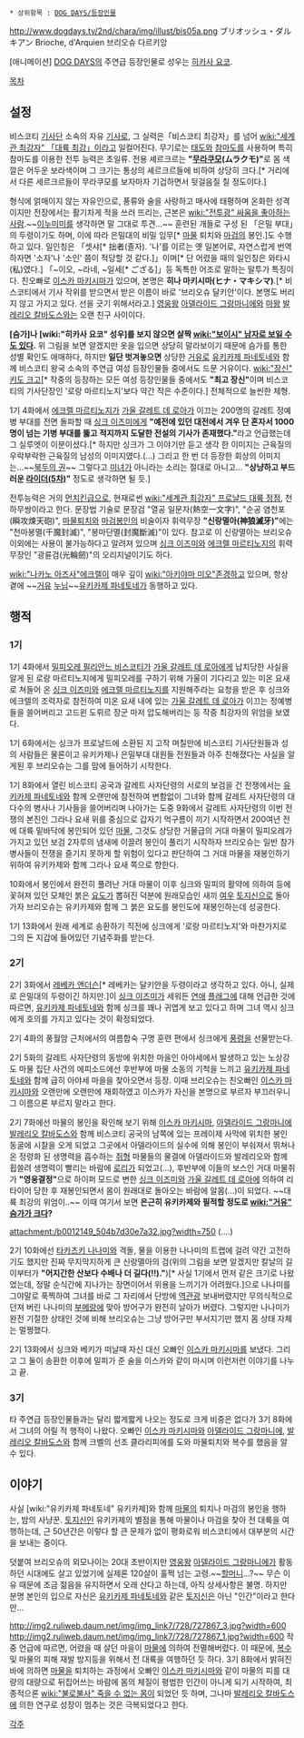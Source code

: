  * 상위항목 : [[DOG DAYS/등장인물]]

http://www.dogdays.tv/2nd/chara/img/illust/bis05a.png
ブリオッシュ・ダルキアン
Brioche,  d'Arquien 
브리오슈 다르키앙

[애니메이션] [[DOG DAYS]]의 주연급 등장인물로 성우는 [[히카사 요코]].

[[목차]]

== 설정 ==
비스코티 [[기사단]] 소속의 자유 [[기사]]로, 그 실력은「비스코티 최강자」를 넘어 [[wiki:"세계관 최강자" 「대륙 최강」]]이라고 일컬어진다. 무기로는 [[태도]]와 [[참마도]]를 사용하며 특히 참마도를 이용한 전투 능력은 초일류. 전용 셰르크르는 '''"[[무라쿠모]](ムラクモ)"'''로 몸 색깔은 어두운 보라색이며 그 크기는 통상의 셰르크르들에 비하여 상당히 크다.[* 거리에서 다른 세르크르들이 무라쿠모를 보자마자 기겁하면서 뒷걸음질 칠 정도이다.]

형식에 얽매이지 않는 자유인으로, 풍류와 술을 사랑하고 매사에 태평하며 온화한 성격이지만 전장에서는 활기차게 적을 쓰러 뜨리는, 근본은 [[wiki:"전투광" 싸움을 좋아하는 사람]].~~[[이누미미]]를 생각하면 말 그대로 투견...~~ 훈련된 개들로 구성 된 「은밀 부대」의 두령이기도 하며, 이에 따라 은밀대의 비밀 임무[* [[마물]] 퇴치와 [[마검]]의 봉인.]도 수행하고 있다. 일인칭은 「셋샤[* 拙者(졸자). '나'를 이르는 옛 일본어로, 자연스럽게 번역하자면 '소자'나 '소인' 쯤이 적당할 것 같다.]」이며[* 단 어렸을 때의 일인칭은 와타시(私)였다.] 「~이오, ~라네, ~일세[* ござる]」등 독특한 어조로 말하는 말투가 특징이다. 친오빠로 [[이스카 마키시마]]가 있으며, 본명은 '''히나 마키시마(ヒナ・マキシマ)'''.[* 비스코티에서 기사 작위를 받으면서 받은 이름이 바로 '브리오슈 달키안'이다. 본명도 버리지 않고 가지고 있다. 선을 긋기 위해서라고.] [[영웅왕]] [[아델라이드 그랑마니에]]와 [[마왕]] [[발레리오 칼바도스]]와는 오랜 친구 사이이다.

'''[슴가]나 [wiki:"히카사 요코" 성우]를 보지 않으면 살짝 [[wiki:"보이시" 남자로 보일 수도 있다]].''' 위 그림을 보면 알겠지만 옷을 입으면 상당히 말라보이기 때문에 슴가를 통한 성별 확인도 애매하다, 하지만 '''일단 벗겨놓으면''' 상당한 [[거유]]로 [[유키카제 파네토네]]와 함께 비스코티 왕국 소속의 주연급 여성 등장인물들 중에서도 드문 거유이다. [[wiki:"장신" 키도 크고]][* 작중의 등장하는 모든 여성 등장인물들 중에서도 '''"최고 장신"'''이며 비스코티의 기사단장인 '로랑 마르티노지'보다 약간 작은 수준이다.] 전체적으로 늘씬한 체형.

1기 4화에서 [[에크렐 마르티노지]]가 [[가울 갈레트 데 로아]]가 이끄는 200명의 갈레트 정예병 부대를 전면 돌파할 때 [[싱크 이즈미]]에게 '''"예전에 있던 대전에서 겨우 단 혼자서 1000명이 넘는 기병 부대를 뚫고 적지까지 도달한 전설의 기사가 존재했다."'''라고 언급했는데 그 실루엣이 이분이셨다.[* 하지만 싱크가 그 이야기만 듣고 생각 한 이미지는 근육질의 우락부락한 근육질의 남성의 이미지였다.(...) 그리고 한 번 더 등장한 회상의 이미지는...~~[[북두의 권]]~~ 그렇다고 [[미녀]]가 아니라는 소리는 절대로 아니고... '''"상냥하고 부드러운 [[라이더(5차)]]"''' 정도로 생각하면 될 듯.]

전투능력은 거의 [[먼치킨]]급으로, 현재로썬 [[wiki:"세계관 최강자" 프로냘드 대륙 정점]], 천하무쌍이라고 한다. 문장법 기술로 문장검 "열공 일문자(熱空一文字)", "순공 염천포(瞬攻煉天砲)", [[마물]]퇴치와 [[마검]][[봉인]]의 비술이자 휘력무장 '''"신랑멸아(神狼滅牙)"'''에는 "천마봉멸(千魔封滅)", "봉마단멸(封魔斷滅)"이 있다. 참고로 이 신랑멸아는 브리오슈 이외에는 사용이 불가능하다고 알려져 있으며 [[싱크 이즈미]]와 [[에크렐 마르티노지]]의 휘력무장인 "광륜검(光輪劒)"의 오리지널이기도 하다. 

[[wiki:"나카노 아즈사"에크렐]]이 매우 깊이 [[wiki:"아키야마 미오"존경]]하고 있으며, 항상 곁에 ~~[[거유]] [[누님]]~~[[유키카제 파네토네]]가 동행하고 있다.

== 행적 ==
=== 1기 ===
1기 4화에서 [[밀피오레 필리안느 비스코티]]가 [[가울 갈레트 데 로아]]에게 납치당한 사실을 알게 된 로랑 마르티노지에게 밀피오레를 구하기 위해 가울이 기다리고 있는 미온 요새로 쳐들어 온 [[싱크 이즈미]]와 [[에크렐 마르티노지]]를 지원해주라는 요청을 받은 후 싱크와 에크렐의 조력자로 참전하여 미온 요새 내에 있는 [[가울 갈레트 데 로아]]가 이끄는 정예병들을 쓸어버리고 고드윈 도뤼르 장군 마저 압도해버리는 등 작중 최강자의 위엄을 보였다.

1기 6화에서는 싱크가 프로냘드에 소환된 지 고작 며칠만에 비스코티 기사단원들과 성의 사람들은 물론이고 유키카제나 은밀부대 대원들 전원들과 아주 친해졌다는 사실을 알게된 후 브리오슈는 그를 맘에 들어하기 시작한다.

1기 8화에서 열린 비스코티 공국과 갈레트 사자단령의 서로의 보검을 건 전쟁에서는 [[유키카제 파네토네]]와 함께 오랜만에 참전하여 변함없이 그녀와 함께 갈레트 사자단령의 대다수의 병사나 기사들을 쓸어버리며 나아가는 도중 9화에서 갈레트 사자단령의 이번 전쟁의 본진인 그라나 요새 위를 중심으로 갑자기 먹구름이 끼기 시작하면서 200여년 전에 대륙 밑바닥에 봉인되어 있던 [[마물]], 그것도 상당한 거물급의 거대 마물이 밀피오레가 가지고 있던 보검 2자루의 냄새에 이끌려 봉인이 풀리기 시작하자 브리오슈는 일반 참가 병사들이 전쟁을 즐기지 못하게 할 위험이 있다고 판단하여 그 거대 마물을 재봉인하기 위하여 유키카제와 함께 그라나 요새 쪽으로 향한다.

10화에서 봉인에서 완전히 풀려난 거대 마물이 이후 싱크와 밀피의 활약에 의하여 등에 꽃혀져 있던 모체인 붉은 [[요도]]가 뽑혀진 덕분에 원래모습인 새끼 [[여우]] [[토지신]]으로 돌아가자 브리오슈는 유키카제와 함께 그 붉은 요도를 봉인도에 재봉인하는데 성공한다. 

1기 13화에서 원래 세계로 송환하기 직전에 싱크에게 '로랑 마르티노지'와 마찬가지로 그의 돈 지갑에 들어있던 기념주화를 받는다.  

=== 2기 ===
2기 3화에서 [[레베카 앤더슨]][* 레베카는 달키안을 두령이라고 생각하고 있다. 아니, 실제로 은밀대의 두령이긴 하지만.]이 [[싱크 이즈미]]가 세워든 [[연애]] [[플래그]]에 대해 언급한 것에 따르면, [[유키카제 파네토네]]와 함께 싱크를 꽤나 귀엽게 보고 있다고 하며 그녀 역시 싱크에게 호의를 가지고 있다는 것이 확정되었다.

2기 4화의 풍월암 근처에서의 여름합숙 구명 훈련 편에서 싱크에게 [[풍령]]을 선물받는다.

2기 5화의 갈레트 사자단령의 동방에 위치한 마을인 아야세에서 발생하고 있는 노상강도 마물 집단 사건의 에피소드에선 후반부에 마물 소동의 기척을 느끼고 [[유키카제 파네토네]]와 함께 급히 아야세 마을을 찾아오면서 등장. 이때 브리오슈는 친오빠인 [[이스카 마키시마]]와 오랜만에 오랜만에 재회하였고 이스카가 자신을 본명으로 부르자 부끄러우니 그 이름으론 부르지 말라고 한다.

2기 7화에선 마물의 봉인을 확인해 보기 위해 [[이스카 마키시마]], [[아델라이드 그랑마니에]] [[발레리오 칼바도스]]와 함께 비스코티 공국의 남쪽에 있는 프레이제 사막에 위치한 봉인 동굴에 시찰을 오게 되었고 그곳에서 아델라이드의 실수에 의해 봉인이 부숴져서 뛰쳐나온 정령화 된 생명력을 흡수하는 [[쥐]]형 마물들의 물결에 아델라이드와 발레리오와 함께 휩쓸려 생명력이 빨리는 바람에 [[로리]]가 되었고(...), 후반부에 이들의 보스인 거대 마물쥐가 '''"영웅결정"'''으로 하이퍼 모드로 변한 [[싱크 이즈미]]와 [[가울 갈레트 데 로아]]에 의하여 리타이어 당한 후 재봉인되면서 몸이 원래대로 돌아오는 바람에 알몸(...)이 되었다. ~~대륙 최강의 위엄이..~~ 이때 여기서 보면 '''은근히 유키카제와 필적할 정도로 [[wiki:"거유" 슴가가 크다]]?'''

attachment:/b0012149_504b7d30e7a32.jpg?width=750 
(....)

2기 10화에선 [[타카츠키 나나미]]와 격돌, 물을 이용한 나나미의 트랩에 걸려 약간 고전하기도 했지만 진짜 무지막지하게 큰 신랑멸아의 검(위의 그림을 보면 알겠지만 칼날의 길이부터가 '''"어지간한 산보다 수배나 더 길다(!!)."''')[* 사실 1기에서 먼저 같은 크기로 나왔었는데, 정말 순식간에 지나가는 장면이어서 위용을 느끼기가 어려웠다.]으로 나나미를 그야말로 푹찍하여 그녀를 바로 그 자리에서 단방에 [[역관광]] 보내버렸지만 무의식적으로 던져 버린 나나미의 [[부메랑]]에 맞아 방어구가 완전히 날아가 버렸다. 그렇지만 나나미가 완전 기절한 상태인 것에 비해 브리오슈는 그냥 방어구만 부서지기만 했지 몸 상태 자체는 멀쩡했다.

2기 13화에서 싱크와 베키가 떠날때 자신 대신 오빠인 [[이스카 마키시마]]를 보냈다. 그리고 그 둘이 송환한 이후에 밀피가 준 술을 이스카와 같이 마시며 이런저런 이야기를 나누고 끝.

=== 3기 ===
타 주연급 등장인물들과는 달리 짧게짧게 나오는 정도로 크게 비중은 없다가 3기 8화에서 그녀의 어릴 적 행적이 나왔다. 오빠인 [[이스카 마키시마]]와 [[아델라이드 그랑마니에]], [[발레리오 칼바도스]]와 함께 크벨의 선조 클라리피에를 도와 마물퇴치와 복수를 했음을 알 수 있다.

== 이야기 ==
사실 [wiki:"유키카제 파네토네" 유키카제]와 함께 [[마물]]의 퇴치나 마검의 봉인을 행하는, 밤의 사냥꾼. [[토지신]]인 유키카제의 별점을 통해 마물이나 마검을 찾아 전 대륙을 여행하는데, 근 50년간은 이렇다 할 큰 문제가 없이 평화로워 비스코티에서 대부분의 시간을 보내는 중이다. 

덧붙여 브리오슈의 외모나이는 20대 초반이지만 [[영웅왕]] [[아델라이드 그랑마니에]]가 활동하던 시대에도 살고 있었기에 실제론 120살이 훌쩍 넘는 고령.~~[[할머니]]...?~~ 무슨 이유 때문에 조금 젊음을 유지하면서 오래 산다고 하는데, 아직 상세사항은 불명. 하지만 분명 본인의 입으로 자신은 [[유키카제 파네토네]]와 같은 [[토지신]]은 아닌 "인간"이라고 한다만... 

http://img2.ruliweb.daum.net/img/img_link7/728/727867_3.jpg?width=600
http://img2.ruliweb.daum.net/img/img_link7/728/727867_1.jpg?width=600
작중 언급에 따르면, 어렸을 때 살던 마을이 [[마물]]에 의하여 전멸해버렸다. 이 때문에, [[복수]] 및 마물의 피해 재발 방지등을 위해서 전 대륙을 여행하던 듯 하다. 3기 8화에서 밝혀진 바에 의하면 [[마물]]을 퇴치하는 과정에서 오빠인 [[이스카 마키시마]]와 같이 마물의 피를 대량의 대량으로 뒤집어쓰는 바람에 몸의 체질이 평범한 인간이 아니게 되기 시작하여, 최종적으론 [[wiki:"불로불사" 죽을 수 없는 몸]]이 되었던 듯 하며, 그나마 [[발레리오 칼바도스]]에 의한 연구로 성장이 멈추는 것은 극복되었다고 한다.

[[각주]]
